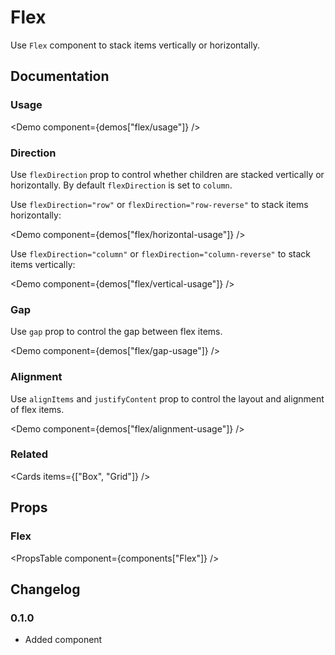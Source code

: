 
# Flex

Use `Flex` component to stack items vertically or horizontally.

## Documentation

### Usage

<Demo component={demos["flex/usage"]} />

### Direction

Use `flexDirection` prop to control whether children are stacked vertically or horizontally. By default `flexDirection` is set to `column`.

Use `flexDirection="row"` or `flexDirection="row-reverse"` to stack items horizontally:

<Demo component={demos["flex/horizontal-usage"]} />

Use `flexDirection="column"` or `flexDirection="column-reverse"` to stack items vertically:

<Demo component={demos["flex/vertical-usage"]} />

### Gap

Use `gap` prop to control the gap between flex items.

<Demo component={demos["flex/gap-usage"]} />

### Alignment

Use `alignItems` and `justifyContent` prop to control the layout and alignment of flex items.

<Demo component={demos["flex/alignment-usage"]} />

### Related

<Cards items={["Box", "Grid"]} />

## Props

### Flex

<PropsTable component={components["Flex"]} />

## Changelog

### 0.1.0

- Added component
